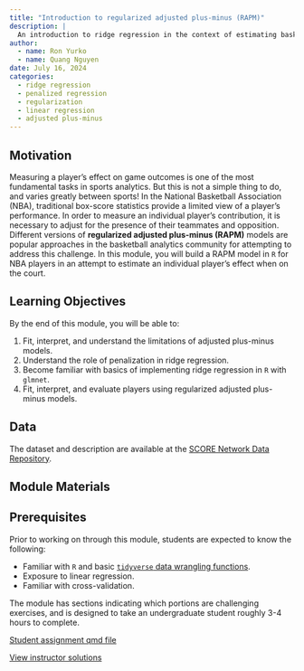 ```yaml
---
title: "Introduction to regularized adjusted plus-minus (RAPM)"
description: |
  An introduction to ridge regression in the context of estimating basketball player effects.
author:
  - name: Ron Yurko
  - name: Quang Nguyen
date: July 16, 2024
categories:
  - ridge regression
  - penalized regression
  - regularization
  - linear regression
  - adjusted plus-minus
---
```


## Motivation

Measuring a player's effect on game outcomes is one of the most fundamental tasks in sports analytics. But this is not a simple thing to do, and varies greatly between sports! In the National Basketball Association (NBA), traditional box-score statistics provide a limited view of a player’s performance. In order to measure an individual player’s contribution, it is necessary to adjust for the presence of their teammates and opposition. Different versions of __regularized adjusted plus-minus (RAPM)__ models are popular approaches in the basketball analytics community for attempting to address this challenge. In this module, you will build a RAPM model in `R` for NBA players in an attempt to estimate an individual player’s effect when on the court.

## Learning Objectives

By the end of this module, you will be able to:

1. Fit, interpret, and understand the limitations of adjusted plus-minus models.
2. Understand the role of penalization in ridge regression.
3. Become familiar with basics of implementing ridge regression in `R` with `glmnet`.
4. Fit, interpret, and evaluate players using regularized adjusted plus-minus models.

## Data

The dataset and description are available at the [SCORE Network Data Repository](https://data.scorenetwork.org/basketball/nba-rapm-data.html).

## Module Materials

::: {.callout-warning}
## Prerequisites

Prior to working on through this module, students are expected to know the following:

* Familiar with `R` and basic [`tidyverse` data wrangling functions](https://www.rstudio.com/wp-content/uploads/2015/02/data-wrangling-cheatsheet.pdf).
* Exposure to linear regression.
* Familiar with cross-validation.

The module has sections indicating which portions are challenging exercises, and is designed to take an undergraduate student roughly 3-4 hours to complete.

:::

[Student assignment qmd file](../module_resources/nba-rapm/_intro_nba_rapm.qmd)

[View instructor solutions](../module_resources/nba-rapm/intro_nba_rapm_SOLUTIONS.qmd)




